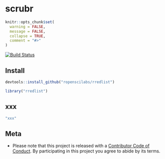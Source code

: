 scrubr
======

```r
knitr::opts_chunk$set(
  warning = FALSE,
  message = FALSE,
  collapse = TRUE,
  comment = "#>"
)
```

[![Build Status](https://travis-ci.org/ropenscilabs/rredlist.svg?branch=master)](https://travis-ci.org/ropenscilabs/rredlist)

## Install

```r
devtools::install_github("ropenscilabs/rredlist")
```

```r
library("rredlist")
```

## xxx

```r
"xxx"
```

## Meta

* Please note that this project is released with a [Contributor Code of Conduct](CONDUCT.md). By participating in this project you agree to abide by its terms.
